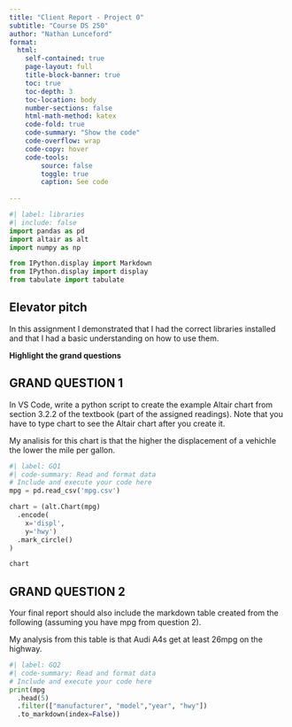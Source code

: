 ```yaml
---
title: "Client Report - Project 0"
subtitle: "Course DS 250"
author: "Nathan Lunceford"
format:
  html:
    self-contained: true
    page-layout: full
    title-block-banner: true
    toc: true
    toc-depth: 3
    toc-location: body
    number-sections: false
    html-math-method: katex
    code-fold: true
    code-summary: "Show the code"
    code-overflow: wrap
    code-copy: hover
    code-tools:
        source: false
        toggle: true
        caption: See code
    
---
```


```python
#| label: libraries
#| include: false
import pandas as pd
import altair as alt
import numpy as np

from IPython.display import Markdown
from IPython.display import display
from tabulate import tabulate
```


## Elevator pitch

In this assignment I demonstrated that I had the correct libraries installed and that I had a basic understanding on how to use them. 


__Highlight the grand questions__

## GRAND QUESTION 1

In VS Code, write a python script to create the example Altair chart from section 3.2.2 of the textbook (part of the assigned readings). Note that you have to type chart to see the Altair chart after you create it.

My analisis for this chart is that the higher the displacement of a vehichle the lower the mile per gallon.

```python
#| label: GQ1
#| code-summary: Read and format data
# Include and execute your code here
mpg = pd.read_csv('mpg.csv')

chart = (alt.Chart(mpg)
  .encode(
    x='displ', 
    y='hwy')
  .mark_circle()
)

chart

```

## GRAND QUESTION 2

Your final report should also include the markdown table created from the following (assuming you have mpg from question 2).

My analysis from this table is that Audi A4s get at least 26mpg on the highway.

```python
#| label: GQ2
#| code-summary: Read and format data
# Include and execute your code here
print(mpg
  .head(5)
  .filter(["manufacturer", "model","year", "hwy"])
  .to_markdown(index=False))

```


